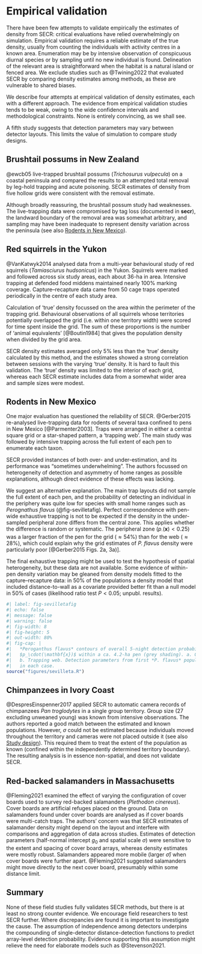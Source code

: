 # Empirical validation {#sec-validation}
\index{Field validation}

There have been few attempts to validate empirically the estimates of density from SECR: critical evaluations have relied overwhelmingly on simulation. Empirical validation requires a reliable estimate of the true density, usually from counting the individuals with activity centres in a known area. Enumeration may be by intensive observation of conspicuous diurnal species or by sampling until no new individual is found. Delineation of the relevant area is straightforward when the habitat is a natural island or fenced area. We exclude studies such as @Twining2022 that evaluated SECR by comparing density estimates among methods, as these are vulnerable to shared biases.

We describe four attempts at empirical validation of density estimates, each with a different approach. The evidence from empirical validation studies tends to be weak, owing to the wide confidence intervals and methodological constraints. None is entirely convincing, as we shall see. 

A fifth study suggests that detection parameters may vary between detector layouts. This limits the value of simulation to compare study designs.

## Brushtail possums in New Zealand {#sec-brushtailpossum}
\index{Brushtail possum}

@ewcb05 live-trapped brushtail possums (*Trichosurus vulpecula*) on a coastal peninsula and compared the results to an attempted total removal by leg-hold trapping and acute poisoning. SECR estimates of density from five hollow grids were consistent with the removal estimate. 

Although broadly reassuring, the brushtail possum study had weaknesses. The live-trapping data were compromised by tag loss (documented in **secr**), the landward boundary of the removal area was somewhat arbitrary, and sampling may have been inadequate to represent density variation across the peninsula (see also [Rodents in New Mexico](#sec-newmexico)).

## Red squirrels in the Yukon {#sec-redsquirrel}
\index{Red squirrel}

@VanKatwyk2014 analysed data from a multi-year behavioural study of red squirrels (*Tamiasciurus hudsonicus*) in the Yukon. Squirrels were marked and followed across six study areas, each about 36-ha in area. Intensive trapping at defended food middens maintained nearly 100\% marking coverage. Capture--recapture data came from 50 cage traps operated periodically in the centre of each study area.

Calculation of 'true' density focussed on the area within the perimeter of the trapping grid. Behavioural observations of all squirrels whose territories potentially overlapped the grid (i.e. within one territory width) were scored for time spent inside the grid. The sum of these proportions is the number of 'animal equivalents' [@Boutin1984] that gives the population density when divided by the grid area.

SECR density estimates averaged only 5\% less than the 'true' density calculated by this method, and the estimates showed a strong correlation between sessions with the varying 'true' density. It is hard to fault this validation. The 'true' density was limited to the interior of each grid, whereas each SECR estimate includes data from a somewhat wider area and sample sizes were modest. 

## Rodents in New Mexico {#sec-newmexico}
\index{New Mexico rodents}

One major evaluation has questioned the reliability of SECR. @Gerber2015 re-analysed live-trapping data for rodents of several taxa confined to pens in New Mexico [@Parmenter2003]. Traps were arranged in either a central square grid or a star-shaped pattern, a 'trapping web'. The main study was followed by intensive trapping across the full extent of each pen to enumerate each taxon. 

SECR provided instances of both over- and under-estimation, and its performance was "sometimes underwhelming". The authors focussed on heterogeneity of detection and asymmetry of home ranges as possible explanations, although direct evidence of these effects was lacking. 

We suggest an alternative explanation. The main trap layouts did not sample the full extent of each pen, and the probability of detecting an individual in the periphery was quite low for species with small home ranges such as *Perognathus flavus* (@fig-sevilletafig). Perfect correspondence with pen-wide exhaustive trapping is not to be expected if the density in the under-sampled peripheral zone differs from the central zone. This applies whether the difference is random or systematic. The peripheral zone ($p_\cdot(\mathbf x) < 0.25$) was a larger fraction of the pen for the grid ($\approx 54\%$) than for the web ($\approx 28\%$), which could explain why the grid estimates of *P. flavus* density were particularly poor [@Gerber2015 Figs. 2a, 3a)]. 

The final exhaustive trapping might be used to test the hypothesis of spatial heterogeneity, but these data are not available. Some evidence of within-pen density variation may be gleaned from density models fitted to the capture--recapture data: in 50\% of the populations a density model that included distance-to-wall as a covariate provided better fit than a null model in 50\% of cases (likelihood ratio test $P < 0.05$; unpubl. results).

```r
#| label: fig-sevilletafig
#| echo: false
#| message: false
#| warning: false
#| fig-width: 8
#| fig-height: 5
#| out-width: 80%
#| fig-cap: |
#|   *Peroganthus flavus* contours of overall 5-night detection probability 
#|   $p_\cdot(\mathbf{x})$ within a ca. 4.2-ha pen (grey shading). a. Grid, 
#|   b. Trapping web. Detection parameters from first *P. flavus* population 
#|   in each case.
source("figures/sevilleta.R")
```

## Chimpanzees in Ivory Coast {#sec-chimpanzees}

@DespresEinspenner2017 applied SECR to automatic camera records of chimpanzees *Pan troglodytes* in a single group territory. Group size (27 excluding unweaned young) was known from intensive observations. The authors reported a good match between the estimated and known populations. However, $\sigma$ could not be estimated because individuals moved throughout the territory and cameras were not placed outside it (see also [Study design](08-studydesign.qmd#sec-arraysize)). This required them to treat the extent of the population as known (confined within the independently determined territory boundary). The resulting analysis is in essence non-spatial, and does not validate SECR.

## Red-backed salamanders in Massachusetts {#sec-salamanders}

@Fleming2021 examined the effect of varying the configuration of cover boards used to survey red-backed salamanders (*Plethodon cinereus*). Cover boards are artificial refuges placed on the ground. Data on salamanders found under cover boards are analysed as if cover boards were multi-catch traps. The authors' concern was that SECR estimates of salamander density might depend on the layout and interfere with comparisons and aggregation of data across studies. Estimates of detection parameters (half-normal intercept $g_0$ and spatial scale $\sigma$) were sensitive to the extent and spacing of cover board arrays, whereas density estimates were mostly robust. Salamanders appeared more mobile (larger $\hat \sigma$) when cover boards were further apart. @Fleming2021 suggested salamanders might move directly to the next cover board, presumably within some distance limit.  

## Summary

None of these field studies fully validates SECR methods, but there is at least no strong counter evidence. We encourage field researchers to test SECR further. Where discrepancies are found it is important to investigate the cause. The assumption of independence among detectors underpins the compounding of single-detector distance-detection functions to predict array-level detection probability. Evidence supporting this assumption might relieve the need for elaborate models such as @Stevenson2021.
